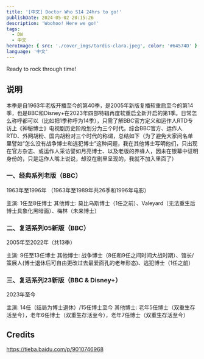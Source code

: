 ```yaml
---
title: '[中文] Doctor Who S14 24hrs to go!'
publishDate: 2024-05-02 20:15:26
description: 'Woohoo! Here we go!'
tags:
  - DW
  - 中文
heroImage: { src: './cover_imgs/tardis-clara.jpeg', color: '#64574D' }
language: '中文'
---
```


Ready to rock through time!

## 说明

本季是自1963年老版开播至今的第40季，是2005年新版复播软重启至今的第14季，也是BBC和Disney+在2023年四部特辑再度软重启全新开启的第1季。日常怎么称呼都可以（比如把1季称呼为14季），只需了解BBC官方定义和运作人RTD专访上《神秘博士》电视剧历史阶段划分为三个时代。综合BBC官方、运作人RTD、外网胡粉、国内胡粉对三个时代的称谓，总结如下（为了避免大家问名单里譬如“怎么没有战争博士和逃犯博士”这种问题，我在其他博士写明他们，只出现在官方杂志、或运作人采访譬如月亮博士、以及老版的养蜂人，因未在银幕中证明身份的，只是运作人嘴上说说，却没在剧里呈现的，我就不加入里面了）

### 一、经典系列老版（BBC）

1963年至1996年
（1963年至1989年共26季和1996年电影）

主演:  1任至8任博士
其他博士: 莫比乌斯博士（1任之前）、Valeyard（无法重生后博士具象化黑暗面）、梅林（未来博士）

### 二、复活系列05新版（BBC）

2005年至2022年（共13季）

主演: 9任至13任博士
其他博士: 战争博士（8任和9任之间时间大战时期）、馆长/策展人(博士退休后可自由更改过去最爱面孔的老年形态)、逃犯博士（1任之前）

### 三、复活系列23新版（BBC & Disney+）

2023年至今

主演: 14任（结局为博士退休）/15任博士至今
其他博士: 老年5任博士（双重生存活至今），老年6任博士（双重生存活至今），老年7任博士（双重生存活至今）

## Credits
https://tieba.baidu.com/p/9010746968